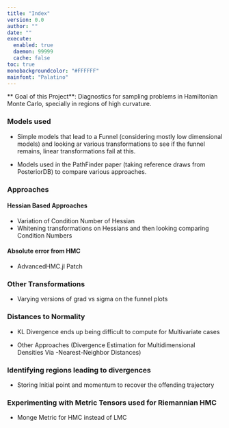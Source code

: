 ```yaml
---
title: "Index"
version: 0.0
author: ""
date: ""
execute: 
  enabled: true
  daemon: 99999
  cache: false
toc: true
monobackgroundcolor: "#FFFFFF"
mainfont: "Palatino"
---
```


** Goal of this Project**: Diagnostics for sampling problems in Hamiltonian Monte Carlo, specially in regions of high curvature.

### Models used
- Simple models that lead to a Funnel (considering mostly low dimensional models) and looking ar various transformations to see if the funnel remains, linear transformations fail at this.

- Models used in the PathFinder paper (taking reference draws from PosteriorDB) to compare various approaches.

### Approaches
#### Hessian Based Approaches
- Variation of Condition Number of Hessian
- Whitening transformations on Hessians and then looking comparing Condition Numbers

#### Absolute error from HMC
- AdvancedHMC.jl Patch

### Other Transformations
- Varying versions of grad vs sigma on the funnel plots

### Distances to Normality
- KL Divergence ends up being difficult to compute for Multivariate cases

- Other Approaches (Divergence Estimation for Multidimensional Densities Via -Nearest-Neighbor Distances)

### Identifying regions leading to divergences
- Storing Initial point and momentum to recover the offending trajectory

### Experimenting with Metric Tensors used for Riemannian HMC
- Monge Metric for HMC instead of LMC